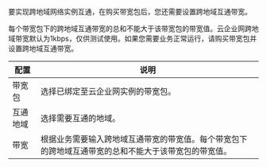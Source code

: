 要实现跨地域网络实例互通，在购买带宽包后，您还需要设置跨地域互通带宽。

每个带宽包下的跨地域互通带宽的总和不能大于该带宽包的带宽值。云企业网跨地域带宽默认为1kbps，仅供测试使用。如果您需要业务正常运行，请购买带宽包并设置跨地域互通带宽。

|配置	|说明|
|---|---|
|带宽包|	选择已绑定至云企业网实例的带宽包。|
|互通地域	|选择需要互通的地域。|
|带宽|	根据业务需要输入跨地域互通带宽的带宽值。每个带宽包下的跨地域互通带宽的总和不能大于该带宽包的带宽值。|